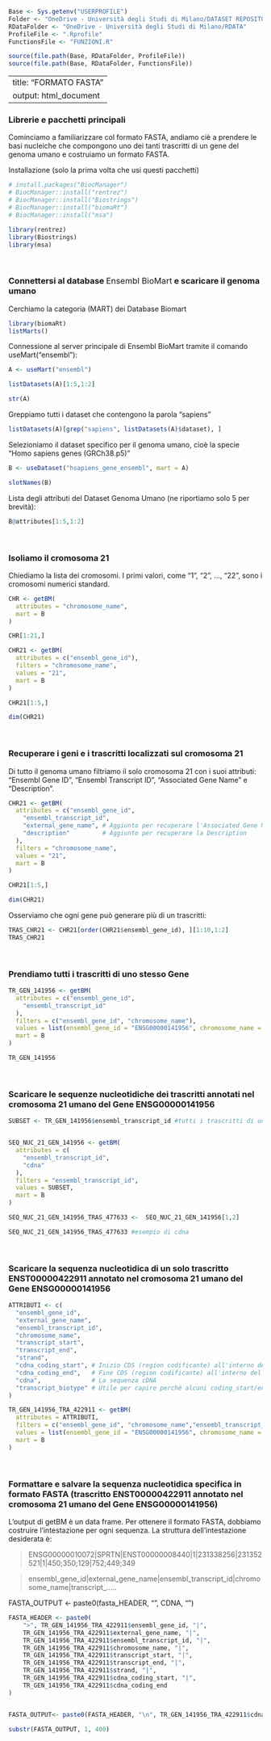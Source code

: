 ```r

Base <- Sys.getenv("USERPROFILE")
Folder <- "OneDrive - Università degli Studi di Milano/DATASET REPOSITORY"
RDataFolder <- "OneDrive - Università degli Studi di Milano/RDATA"
ProfileFile <- ".Rprofile"
FunctionsFile <- "FUNZIONI.R"

source(file.path(Base, RDataFolder, ProfileFile))
source(file.path(Base, RDataFolder, FunctionsFile))
```

---
title: "FORMATO FASTA"
output: html_document
---

### Librerie e pacchetti principali

Cominciamo a familiarizzare col formato FASTA, andiamo ciè a prendere le basi nucleiche che compongono uno dei tanti trascritti di un gene del genoma umano e costruiamo un formato FASTA.

Installazione (solo la prima volta che usi questi pacchetti)

```r
# install.packages("BiocManager")
# BiocManager::install("rentrez")
# BiocManager::install("Biostrings")
# BiocManager::install("biomaRt")
# BiocManager::install("msa")

library(rentrez)
library(Biostrings)
library(msa)
```

<br>

### Connettersi al database <span style="font-weight: 400;">Ensembl BioMart</span> e scaricare il genoma umano

Cerchiamo la categoria (MART) dei Database Biomart
```r
library(biomaRt)
listMarts()
```

Connessione al server principale di Ensembl BioMart tramite il comando useMart("ensembl"):

```r
A <- useMart("ensembl")

listDatasets(A)[1:5,1:2]

str(A)

```


Greppiamo tutti i dataset che contengono la parola "sapiens"

```r
listDatasets(A)[grep("sapiens", listDatasets(A)$dataset), ]
```


Selezioniamo il dataset specifico per il genoma umano, cioè la specie "Homo sapiens genes (GRCh38.p5)"

```r
B <- useDataset("hsapiens_gene_ensembl", mart = A)

slotNames(B)
```

Lista degli attributi del Dataset Genoma Umano (ne riportiamo solo 5 per brevità):
```r
B@attributes[1:5,1:2]
```

<br>

### Isoliamo il cromosoma 21

Chiediamo la lista dei cromosomi. I primi valori, come "1", "2", ..., "22", sono i cromosomi numerici standard.
 
```r
CHR <- getBM(
  attributes = "chromosome_name",
  mart = B
)

CHR[1:21,]

```


```r
CHR21 <- getBM(
  attributes = c("ensembl_gene_id"),
  filters = "chromosome_name",
  values = "21",
  mart = B
)

CHR21[1:5,]

dim(CHR21)
```


<br>

### Recuperare i geni e i trascritti localizzati sul cromosoma 21

Di tutto il genoma umano filtriamo il solo cromosoma 21 con i suoi attributi: "Ensembl Gene ID", "Ensembl Transcript ID", "Associated Gene Name" e "Description".


```r
CHR21 <- getBM(
  attributes = c("ensembl_gene_id",
    "ensembl_transcript_id",
    "external_gene_name", # Aggiunto per recuperare l'Associated Gene Name
    "description"         # Aggiunto per recuperare la Description
  ),
  filters = "chromosome_name",
  values = "21",
  mart = B
)

CHR21[1:5,]

dim(CHR21)
```


Osserviamo che ogni gene può generare più di un trascritti:

```r
TRAS_CHR21 <- CHR21[order(CHR21$ensembl_gene_id), ][1:10,1:2]
TRAS_CHR21
```

<br>

### Prendiamo tutti i trascritti di uno stesso Gene

```r
TR_GEN_141956 <- getBM(
  attributes = c("ensembl_gene_id",
    "ensembl_transcript_id"
  ),
  filters = c("ensembl_gene_id", "chromosome_name"),
  values = list(ensembl_gene_id = "ENSG00000141956", chromosome_name = "21"),
  mart = B
)

TR_GEN_141956
```


<br>


### Scaricare le sequenze nucleotidiche dei trascritti annotati nel cromosoma 21 umano del Gene ENSG00000141956 

```r

SUBSET <- TR_GEN_141956$ensembl_transcript_id #tutti i trascritti di uno stesso Gene ENSG00000141956


SEQ_NUC_21_GEN_141956 <- getBM(
  attributes = c(
    "ensembl_transcript_id",
    "cdna"
  ),
  filters = "ensembl_transcript_id", 
  values = SUBSET,
  mart = B
)

SEQ_NUC_21_GEN_141956_TRAS_477633 <-  SEQ_NUC_21_GEN_141956[1,2]

SEQ_NUC_21_GEN_141956_TRAS_477633 #esempio di cdna
```

<br>

### Scaricare la sequenza nucleotidica di un solo trascritto ENST00000422911 annotato nel cromosoma 21 umano del Gene ENSG00000141956 

```r

ATTRIBUTI <- c(
  "ensembl_gene_id",
  "external_gene_name",
  "ensembl_transcript_id",
  "chromosome_name",
  "transcript_start",
  "transcript_end",
  "strand",
  "cdna_coding_start", # Inizio CDS (region codificante) all'interno del cDNA
  "cdna_coding_end",   # Fine CDS (region codificante) all'interno del cDNA
  "cdna",              # La sequenza cDNA
  "transcript_biotype" # Utile per capire perché alcuni coding_start/end sono NA
)

TR_GEN_141956_TRA_422911 <- getBM(
  attributes = ATTRIBUTI,
  filters = c("ensembl_gene_id", "chromosome_name","ensembl_transcript_id"),
  values = list(ensembl_gene_id = "ENSG00000141956", chromosome_name = "21",ensembl_transcript_id = "ENST00000422911"),
  mart = B
)
```


<br>

### Formattare e salvare la sequenza nucleotidica specifica in formato FASTA (trascritto ENST00000422911 annotato nel cromosoma 21 umano del Gene ENSG00000141956)

L'output di getBM è un data frame. Per ottenere il formato FASTA, dobbiamo costruire l'intestazione per ogni sequenza. La struttura dell'intestazione desiderata è:

>ENSG00000010072|SPRTN|ENST00000008440|1|231338256|231352521|1|450;350;129|752;449;349

>ensembl_gene_id|external_gene_name|ensembl_transcript_id|chromosome_name|transcript_.....


FASTA_OUTPUT <- paste0(fasta_HEADER, "\n", CDNA, "\n")


```r

FASTA_HEADER <- paste0(
    ">", TR_GEN_141956_TRA_422911$ensembl_gene_id, "|",
    TR_GEN_141956_TRA_422911$external_gene_name, "|",
    TR_GEN_141956_TRA_422911$ensembl_transcript_id, "|",
    TR_GEN_141956_TRA_422911$chromosome_name, "|",
    TR_GEN_141956_TRA_422911$transcript_start, "|",
    TR_GEN_141956_TRA_422911$transcript_end, "|",
    TR_GEN_141956_TRA_422911$strand, "|",
    TR_GEN_141956_TRA_422911$cdna_coding_start, "|",
    TR_GEN_141956_TRA_422911$cdna_coding_end
)


FASTA_OUTPUT<- paste0(FASTA_HEADER, "\n", TR_GEN_141956_TRA_422911$cdna, "\n")

substr(FASTA_OUTPUT, 1, 400)

```